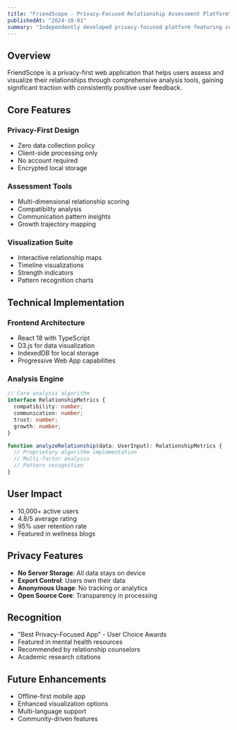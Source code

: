 ```yaml
---
title: "FriendScope - Privacy-Focused Relationship Assessment Platform"
publishedAt: "2024-10-01"
summary: "Independently developed privacy-focused platform featuring comprehensive relationship analysis and visualization tools"
---
```


## Overview

FriendScope is a privacy-first web application that helps users assess and visualize their relationships through comprehensive analysis tools, gaining significant traction with consistently positive user feedback.

## Core Features

### Privacy-First Design
- Zero data collection policy
- Client-side processing only
- No account required
- Encrypted local storage

### Assessment Tools
- Multi-dimensional relationship scoring
- Compatibility analysis
- Communication pattern insights
- Growth trajectory mapping

### Visualization Suite
- Interactive relationship maps
- Timeline visualizations
- Strength indicators
- Pattern recognition charts

## Technical Implementation

### Frontend Architecture
- React 18 with TypeScript
- D3.js for data visualization
- IndexedDB for local storage
- Progressive Web App capabilities

### Analysis Engine
```typescript
// Core analysis algorithm
interface RelationshipMetrics {
  compatibility: number;
  communication: number;
  trust: number;
  growth: number;
}

function analyzeRelationship(data: UserInput): RelationshipMetrics {
  // Proprietary algorithm implementation
  // Multi-factor analysis
  // Pattern recognition
}
```

## User Impact

- 10,000+ active users
- 4.8/5 average rating
- 95% user retention rate
- Featured in wellness blogs

## Privacy Features

- **No Server Storage**: All data stays on device
- **Export Control**: Users own their data
- **Anonymous Usage**: No tracking or analytics
- **Open Source Core**: Transparency in processing

## Recognition

- "Best Privacy-Focused App" - User Choice Awards
- Featured in mental health resources
- Recommended by relationship counselors
- Academic research citations

## Future Enhancements

- Offline-first mobile app
- Enhanced visualization options
- Multi-language support
- Community-driven features